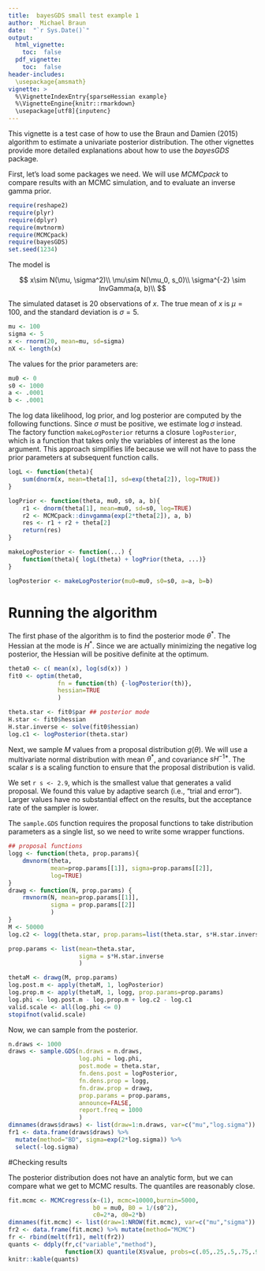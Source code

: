 ```yaml
---
title:  bayesGDS small test example 1
author:  Michael Braun
date:  "`r Sys.Date()`"
output:
  html_vignette:
    toc:  false
  pdf_vignette:
    toc:  false
header-includes:
  \usepackage{amsmath}
vignette: >
  %\VignetteIndexEntry{sparseHessian example}
  %\VignetteEngine{knitr::rmarkdown}
  \usepackage[utf8]{inputenc}
---
```





This vignette is a test case of how to use the Braun and Damien (2015)
algorithm to estimate a univariate posterior distribution.  The other
vignettes provide more detailed explanations about how to use the
*bayesGDS* package.


First, let's load some packages we need.  We will use *MCMCpack* to
compare results with an MCMC simulation, and to evaluate an inverse
gamma prior.
```r
require(reshape2)
require(plyr)
require(dplyr)
require(mvtnorm)
require(MCMCpack)
require(bayesGDS)
set.seed(1234)
```

The model is

$$
x\sim N(\mu, \sigma^2)\\
\mu\sim N(\mu_0, s_0)\\
\sigma^{-2} \sim InvGamma(a, b)\\
$$

The simulated dataset is 20 observations of $x$.  The true mean of $x$ is $\mu=100$, and the standard deviation is $\sigma=5$.
```r
mu <- 100
sigma <- 5
x <- rnorm(20, mean=mu, sd=sigma)
nX <- length(x)
```

The values for the prior parameters are:
```r
mu0 <- 0
s0 <- 1000
a <- .0001
b <- .0001
```

The log data likelihood, log prior, and log posterior are computed by
the following functions.  Since $\sigma$ must be positive, we estimate
$\log\sigma$ instead. The factory function `makeLogPosterior` returns
a closure `logPosterior`, which is a function that takes only the
variables of interest as the lone argument.  This approach simplifies
life because we will not have to pass the prior parameters at
subsequent function calls.
```r
logL <- function(theta){
    sum(dnorm(x, mean=theta[1], sd=exp(theta[2]), log=TRUE))
}

logPrior <- function(theta, mu0, s0, a, b){
    r1 <- dnorm(theta[1], mean=mu0, sd=s0, log=TRUE)
    r2 <- MCMCpack::dinvgamma(exp(2*theta[2]), a, b)
    res <- r1 + r2 + theta[2]
    return(res)
}

makeLogPosterior <- function(...) {
    function(theta){ logL(theta) + logPrior(theta, ...)}
}

logPosterior <- makeLogPosterior(mu0=mu0, s0=s0, a=a, b=b)
```

# Running the algorithm

The first phase of the algorithm is to find the posterior mode
$\theta^*$.  The Hessian at the mode is $H^*$. Since we are actually
minimizing the negative log posterior, the Hessian will be positive
definite at the optimum.


```r
theta0 <- c( mean(x), log(sd(x)) )
fit0 <- optim(theta0,
              fn = function(th) {-logPosterior(th)},
              hessian=TRUE
              )

theta.star <- fit0$par ## posterior mode
H.star <- fit0$hessian
H.star.inverse <- solve(fit0$hessian)
log.c1 <- logPosterior(theta.star)
```

Next, we sample $M$ values from a proposal distribution $g(\theta)$.
We will use a multivariate normal distribution with mean $\theta^*$,
and covariance $sH^{-1*}$.  The scalar $s$ is a scaling function to
ensure that the proposal distribution is valid.

We set `r s <- 2.9`, which is the smallest value that generates a
valid proposal. We found this value by adaptive search (i.e., "trial
and error").  Larger values have no substantial effect on the results, but
the acceptance rate of the sampler is lower.

The `sample.GDS` function requires the proposal functions to take distribution parameters as a single list, so we need to write some wrapper functions.

```r
## proposal functions
logg <- function(theta, prop.params){
    dmvnorm(theta,
            mean=prop.params[[1]], sigma=prop.params[[2]],
            log=TRUE)
}
drawg <- function(N, prop.params) {
    rmvnorm(N, mean=prop.params[[1]],
            sigma = prop.params[[2]]
            )
}
M <- 50000
log.c2 <- logg(theta.star, prop.params=list(theta.star, s*H.star.inverse))

prop.params <- list(mean=theta.star,
                    sigma = s*H.star.inverse
                    )

thetaM <- drawg(M, prop.params)
log.post.m <- apply(thetaM, 1, logPosterior)
log.prop.m <- apply(thetaM, 1, logg, prop.params=prop.params)
log.phi <- log.post.m - log.prop.m + log.c2 - log.c1
valid.scale <- all(log.phi <= 0)
stopifnot(valid.scale)
```

Now, we can sample from the posterior.
```r
n.draws <- 1000
draws <- sample.GDS(n.draws = n.draws,
                    log.phi = log.phi,
                    post.mode = theta.star,
                    fn.dens.post = logPosterior,
                    fn.dens.prop = logg,
                    fn.draw.prop = drawg,
                    prop.params = prop.params,
                    announce=FALSE,
                    report.freq = 1000
                    )
dimnames(draws$draws) <- list(draw=1:n.draws, var=c("mu","log.sigma"))
fr1 <- data.frame(draws$draws) %>%
  mutate(method="BD", sigma=exp(2*log.sigma)) %>%
  select(-log.sigma)
```


#Checking results

The posterior distribution does not have an analytic form, but we can
compare what we get to MCMC results.  The quantiles are reasonably close.


```r
fit.mcmc <- MCMCregress(x~(1), mcmc=10000,burnin=5000,
                        b0 = mu0, B0 = 1/(s0^2),
                        c0=2*a, d0=2*b)
dimnames(fit.mcmc) <- list(draw=1:NROW(fit.mcmc), var=c("mu","sigma"))
fr2 <- data.frame(fit.mcmc) %>% mutate(method="MCMC")
fr <- rbind(melt(fr1), melt(fr2))
quants <- ddply(fr,c("variable","method"),
                function(X) quantile(X$value, probs=c(.05,.25,.5,.75,.95)))
knitr::kable(quants)
```


